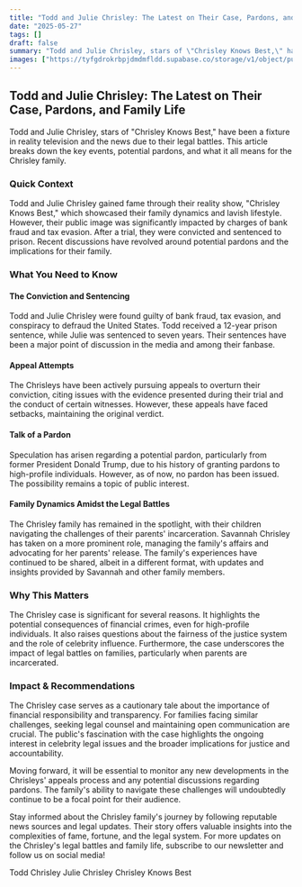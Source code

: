 ```yaml
---
title: "Todd and Julie Chrisley: The Latest on Their Case, Pardons, and Family Life"
date: "2025-05-27"
tags: []
draft: false
summary: "Todd and Julie Chrisley, stars of \"Chrisley Knows Best,\" have been a fixture in reality television and the news due to their legal battles. This article breaks down the key events, potential pardons, and what it all means for the Chrisley family."
images: ["https://tyfgdrokrbpjdmdmfldd.supabase.co/storage/v1/object/public/image/2025-05-28-00-03-59-344+02-00.jpg"]
---
```




## Todd and Julie Chrisley: The Latest on Their Case, Pardons, and Family Life

Todd and Julie Chrisley, stars of "Chrisley Knows Best," have been a fixture in reality television and the news due to their legal battles. This article breaks down the key events, potential pardons, and what it all means for the Chrisley family.

### Quick Context

Todd and Julie Chrisley gained fame through their reality show, "Chrisley Knows Best," which showcased their family dynamics and lavish lifestyle. However, their public image was significantly impacted by charges of bank fraud and tax evasion. After a trial, they were convicted and sentenced to prison. Recent discussions have revolved around potential pardons and the implications for their family.

### What You Need to Know

#### The Conviction and Sentencing

Todd and Julie Chrisley were found guilty of bank fraud, tax evasion, and conspiracy to defraud the United States. Todd received a 12-year prison sentence, while Julie was sentenced to seven years. Their sentences have been a major point of discussion in the media and among their fanbase.

#### Appeal Attempts

The Chrisleys have been actively pursuing appeals to overturn their conviction, citing issues with the evidence presented during their trial and the conduct of certain witnesses. However, these appeals have faced setbacks, maintaining the original verdict.

#### Talk of a Pardon

Speculation has arisen regarding a potential pardon, particularly from former President Donald Trump, due to his history of granting pardons to high-profile individuals. However, as of now, no pardon has been issued. The possibility remains a topic of public interest.

#### Family Dynamics Amidst the Legal Battles

The Chrisley family has remained in the spotlight, with their children navigating the challenges of their parents' incarceration. Savannah Chrisley has taken on a more prominent role, managing the family's affairs and advocating for her parents' release. The family's experiences have continued to be shared, albeit in a different format, with updates and insights provided by Savannah and other family members.

### Why This Matters

The Chrisley case is significant for several reasons. It highlights the potential consequences of financial crimes, even for high-profile individuals. It also raises questions about the fairness of the justice system and the role of celebrity influence. Furthermore, the case underscores the impact of legal battles on families, particularly when parents are incarcerated.

### Impact & Recommendations

The Chrisley case serves as a cautionary tale about the importance of financial responsibility and transparency. For families facing similar challenges, seeking legal counsel and maintaining open communication are crucial. The public's fascination with the case highlights the ongoing interest in celebrity legal issues and the broader implications for justice and accountability.

Moving forward, it will be essential to monitor any new developments in the Chrisleys' appeals process and any potential discussions regarding pardons. The family's ability to navigate these challenges will undoubtedly continue to be a focal point for their audience.

Stay informed about the Chrisley family's journey by following reputable news sources and legal updates. Their story offers valuable insights into the complexities of fame, fortune, and the legal system. For more updates on the Chrisley's legal battles and family life, subscribe to our newsletter and follow us on social media!

Todd Chrisley
Julie Chrisley
Chrisley Knows Best
